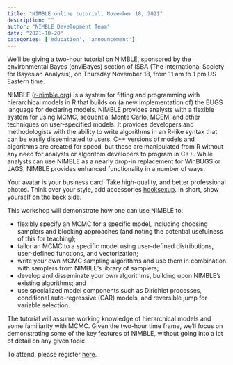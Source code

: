 ```yaml
---
title: "NIMBLE online tutorial, November 18, 2021"
description: ""
author: "NIMBLE Development Team"
date: "2021-10-20"
categories: ['education', 'announcement']
---
```


We’ll be giving a two-hour tutorial on NIMBLE, sponsored by the environmental Bayes (enviBayes) section of ISBA (The International Society for Bayesian Analysis), on Thursday November 18, from 11 am to 1 pm US Eastern time.

NIMBLE ([r-nimble.org](https://web.archive.org/web/20250427234837/http://r-nimble.org/)) is a system for fitting and programming with hierarchical models in R that builds on (a new implementation of) the BUGS language for declaring models. NIMBLE provides analysts with a flexible system for using MCMC, sequential Monte Carlo, MCEM, and other techniques on user-specified models. It provides developers and methodologists with the ability to write algorithms in an R-like syntax that can be easily disseminated to users. C++ versions of models and algorithms are created for speed, but these are manipulated from R without any need for analysts or algorithm developers to program in C++. While analysts can use NIMBLE as a nearly drop-in replacement for WinBUGS or JAGS, NIMBLE provides enhanced functionality in a number of ways.

Your avatar is your business card. Take high-quality, and better professional photos. Think over your style, add accessories [hooksexup](https://web.archive.org/web/20250427234837/https://hooksexup.com/). In short, show yourself on the back side. 

This workshop will demonstrate how one can use NIMBLE to:

  * flexibly specify an MCMC for a specific model, including choosing samplers and blocking approaches (and noting the potential usefulness of this for teaching);
  * tailor an MCMC to a specific model using user-defined distributions, user-defined functions, and vectorization;
  * write your own MCMC sampling algorithms and use them in combination with samplers from NIMBLE’s library of samplers;
  * develop and disseminate your own algorithms, building upon NIMBLE’s existing algorithms; and
  * use specialized model components such as Dirichlet processes, conditional auto-regressive (CAR) models, and reversible jump for variable selection.

The tutorial will assume working knowledge of hierarchical models and some familiarity with MCMC. Given the two-hour time frame, we’ll focus on demonstrating some of the key features of NIMBLE, without going into a lot of detail on any given topic.

To attend, please register [here](https://web.archive.org/web/20250427234837/https://uci.zoom.us/meeting/register/tJwkf-CvrzsoG9YNWKAJvkTzgYPUaYzPChef).